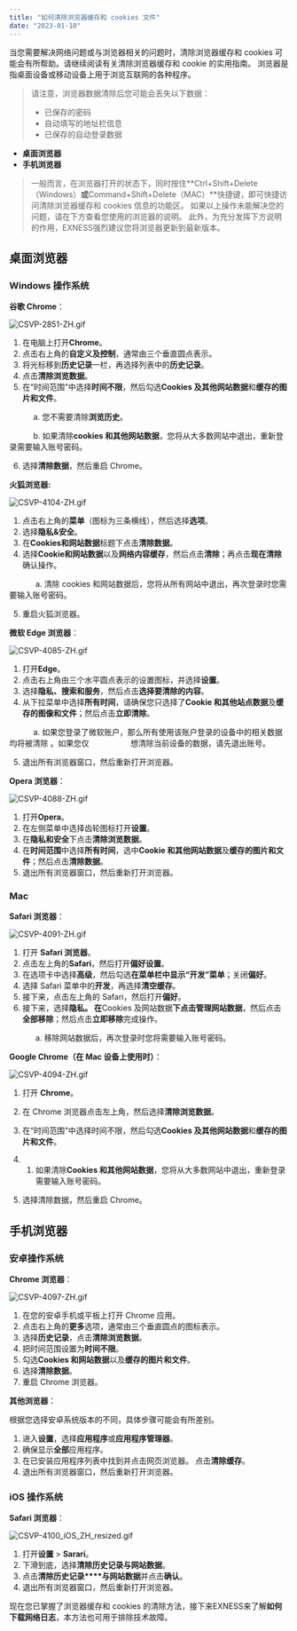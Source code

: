 ```yaml
---
title: "如何清除浏览器缓存和 cookies 文件"
date: "2023-01-10"
---
```


<Ads></Ads> 

当您需要解决网络问题或与浏览器相关的问题时，清除浏览器缓存和 cookies 可能会有所帮助。请继续阅读有关清除浏览器缓存和 cookie 的实用指南。 浏览器是指桌面设备或移动设备上用于浏览互联网的各种程序。

> 请注意，浏览器数据清除后您可能会丢失以下数据：
> - 已保存的密码
> - 自动填写的地址栏信息
> - 已保存的自动登录数据

- **桌面浏览器**
- **手机浏览器**

> 一般而言，在浏览器打开的状态下，同时按住**Ctrl+Shift+Delete（Windows）**或**Command+Shift+Delete（MAC）**快捷键，即可快捷访问清除浏览器缓存和 cookies 信息的功能区。 如果以上操作未能解决您的问题，请在下方查看您使用的浏览器的说明。 此外，为充分发挥下方说明的作用，EXNESS强烈建议您将浏览器更新到最新版本。

## **桌面浏览器**

### Windows 操作系统

**谷歌 Chrome**：

![CSVP-2851-ZH.gif](https://testingcf.jsdelivr.net/gh/jarlin8/OSS@main/exhelp/CSVP-2851-ZH.gif)

1. 在电脑上打开**Chrome**。
2. 点击右上角的**自定义及控制**，通常由三个垂直圆点表示。
3. 将光标移到**历史记录**一栏，再选择列表中的**历史记录**。
4. 点击**清除浏览数据**。
5. 在“时间范围”中选择**时间不限**，然后勾选**Cookies 及其他网站数据**和**缓存的图片和文件**。

           a. 您不需要清除**浏览历史**。

           b. 如果清除**cookies 和其他网站数据**，您将从大多数网站中退出，重新登录需要输入账号密码。

6. 选择**清除数据**，然后重启 Chrome。

**火狐浏览器:**

![CSVP-4104-ZH.gif](https://testingcf.jsdelivr.net/gh/jarlin8/OSS@main/exhelp/CSVP-4104-ZH.gif)

1. 点击右上角的**菜单**（图标为三条横线），然后选择**选项**。
2. 选择**隐私&安全**。
3. 在**Cookies和网站数据**标题下点击**清除数据**。
4. 选择**Cookie和网站数据**以及**网络内容缓存**，然后点击**清除**；再点击**现在清除**确认操作。

            a. 清除 cookies 和网站数据后，您将从所有网站中退出，再次登录时您需要输入账号密码。

5. 重启火狐浏览器。

**微软 Edge 浏览器**：

![CSVP-4085-ZH.gif](https://testingcf.jsdelivr.net/gh/jarlin8/OSS@main/exhelp/CSVP-4085-ZH.gif)

1. 打开**Edge**。
2. 点击右上角由三个水平圆点表示的设置图标，并选择**设置**。
3. 选择**隐私、搜索和服务**，然后点击**选择要清除的内容**。
4. 从下拉菜单中选择**所有时间**，请确保您只选择了**Cookie 和其他站点数据**及**缓存的图像和文件**；然后点击**立即清除**。

           a. 如果您登录了微软账户，那么所有使用该账户登录的设备中的相关数据均将被清除 。如果您仅                   想清除当前设备的数据，请先退出账号。

5. 退出所有浏览器窗口，然后重新打开浏览器。

**Opera 浏览器**：

![CSVP-4088-ZH.gif](https://testingcf.jsdelivr.net/gh/jarlin8/OSS@main/exhelp/CSVP-4088-ZH.gif)

1. 打开**Opera**。
2. 在左侧菜单中选择齿轮图标打开**设置**。
3. 在**隐私和安全**下点击**清除浏览数据**。
4. 在**时间范围**中选择**所有时间**，选中**Cookie 和其他网站数据**及**缓存的图片和文件**；然后点击**清除数据**。
5. 退出所有浏览器窗口，然后重新打开浏览器。

### Mac

**Safari 浏览器**：

![CSVP-4091-ZH.gif](https://testingcf.jsdelivr.net/gh/jarlin8/OSS@main/exhelp/CSVP-4091-ZH.gif)

1. 打开 **Safari 浏览器**。
2. 点击左上角的**Safari**，然后打开**偏好设置**。
3. 在选项卡中选择**高级**，然后勾选**在菜单栏中显示“开发”菜单**；关闭**偏好**。
4. 选择 Safari 菜单中的**开发**，再选择**清空缓存**。
5. 接下来，点击左上角的 Safari，然后打开**偏好**。
6. 接下来，选择**隐私。 在**Cookies 及网站数据**下点击管理网站数据**，然后点击**全部移除**；然后点击**立即移除**完成操作。

            a. 移除网站数据后，再次登录时您将需要输入账号密码。

**Google Chrome（在 Mac 设备上使用时）**：

![CSVP-4094-ZH.gif](https://testingcf.jsdelivr.net/gh/jarlin8/OSS@main/exhelp/CSVP-4094-ZH.gif)

1. 打开 **Chrome**。
2. 在 Chrome 浏览器点击左上角，然后选择**清除浏览数据**。
3. 在“时间范围”中选择时间不限，然后勾选**Cookies 及其他网站数据**和**缓存的图片和文件**。

1. 1. 如果清除**Cookies 和其他网站数据**，您将从大多数网站中退出，重新登录需要输入账号密码。

4. 选择清除数据，然后重启 Chrome。

## **手机浏览器**

### 安卓操作系统

**Chrome 浏览器**：

![CSVP-4097-ZH.gif](https://testingcf.jsdelivr.net/gh/jarlin8/OSS@main/exhelp/CSVP-4097-ZH.gif)

1. 在您的安卓手机或平板上打开 Chrome 应用。
2. 点击右上角的**更多**选项，通常由三个垂直圆点的图标表示。
3. 选择**历史记录**，点击**清除浏览数据**。
4. 把时间范围设置为**时间不限**。
5. 勾选**Cookies 和网站数据**以及**缓存的图片和文件**。
6. 选择**清除数据**。
7. 重启 Chrome 浏览器。

**其他浏览器**：

根据您选择安卓系统版本的不同，具体步骤可能会有所差别。

1. 进入**设置**，选择**应用程序**或**应用程序管理器**。
2. 确保显示**全部**应用程序。
3. 在已安装应用程序列表中找到并点击网页浏览器。 点击**清除缓存**。
4. 退出所有浏览器窗口，然后重新打开浏览器。

### iOS 操作系统

**Safari 浏览器**：

![CSVP-4100_iOS_ZH_resized.gif](https://testingcf.jsdelivr.net/gh/jarlin8/OSS@main/exhelp/CSVP-4100_iOS_ZH_resized.gif)

1. 打开**设置** > **Sarari**。
2. 下滑到底，选择**清除历史记录与网站数据**。
3. 点击**清除历史记录****与网站数据**并点击**确认**。
4. 退出所有浏览器窗口，然后重新打开浏览器。

现在您已掌握了浏览器缓存和 cookies 的清除方法，接下来EXNESS来了解**如何下载网络日志**，本方法也可用于排除技术故障。
